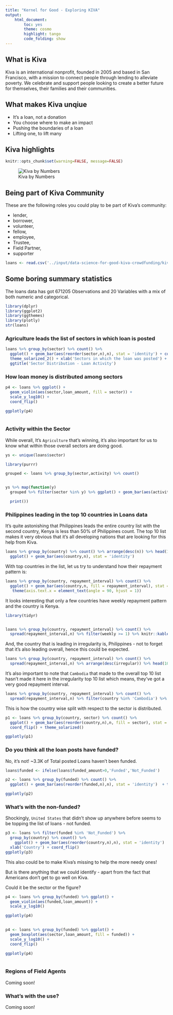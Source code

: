```yaml
---
title: "Kernel for Good - Exploring KIVA"
output: 
    html_document:
        toc: yes
        theme: cosmo
        highlight: tango
        code_folding: show
---
```


## What is Kiva

Kiva is an international nonprofit, founded in 2005 and based in San Francisco, with a mission to connect people through lending to alleviate poverty. We celebrate and support people looking to create a better future for themselves, their families and their communities.

## What makes Kiva unqiue

* It's a loan, not a donation
* You choose where to make an impact
* Pushing the boundaries of a loan
* Lifting one, to lift many

## Kiva highlights

```r
knitr::opts_chunk$set(warning=FALSE, message=FALSE)

```

![Kiva by Numbers](https://i.imgur.com/Uo3x929.png)

## Being part of Kiva Community

These are the following roles you could play to be part of Kiva's community:

* lender, 
* borrower, 
* volunteer, 
* fellow, 
* employee, 
* Trustee, 
* Field Partner, 
* supporter


```r
loans <- read.csv('../input/data-science-for-good-kiva-crowdfunding/kiva_loans.csv', header = T, stringsAsFactors = F)
```

## Some boring summary statistics

The loans data has got 671205 Observations and 20 Variables with a mix of both numeric and categorical. 

```r
library(dplyr)
library(ggplot2)
library(ggthemes)
library(plotly)
str(loans)

```
### Agriculture leads the list of sectors in which loan is posted

```r
loans %>% group_by(sector) %>% count() %>% 
  ggplot() + geom_bar(aes(reorder(sector,n),n), stat = 'identity') + coord_flip() +
  theme_solarized_2() + xlab('Sectors in which the loan was posted') + ylab('Count') +
  ggtitle('Sector Distribution - Loan Activity') 

```

### How loan money is distributed among sectors

```r

p4 <- loans %>% ggplot() +
  geom_violin(aes(sector,loan_amount, fill = sector)) +
  scale_y_log10() + 
  coord_flip()

ggplotly(p4)
  

```


### Activity within the Sector

While overall, It's `Agriculture` that's winning, it's also important for us to know what within those overall sectors are doing good. 


```r

ys <- unique(loans$sector)

library(purrr)

grouped <- loans %>% group_by(sector,activity) %>% count()


ys %>% map(function(y)
  grouped %>% filter(sector %in% y) %>% ggplot() + geom_bar(aes(activity,n, fill =n),stat = 'identity') + coord_flip() + ggtitle(paste0('Distribution of ',y)) %>% 

  print())  

```


### Philippines leading in the top 10 countries in Loans data

It's quite astonishing that Philippines leads the entire country list with the second country, Kenya is less than 50% of Philippines count. The top 10 list makes it very obvious that it's all developing nations that are looking for this help from Kiva.


```r


loans %>% group_by(country) %>% count() %>% arrange(desc(n)) %>% head(10) %>% 
  ggplot() + geom_bar(aes(country,n), stat = 'identity') 

```

With top countries in the list, let us try to understand how their repayment pattern is:

```r

loans %>% group_by(country, repayment_interval) %>% count() %>% 
  ggplot() + geom_bar(aes(country,n, fill = repayment_interval), stat = 'identity') + 
   theme(axis.text.x = element_text(angle = 90, hjust = 1))

```


It looks interesting that only a few countries have weekly repayment pattern and the country is Kenya.

```r
library(tidyr)


loans %>% group_by(country, repayment_interval) %>% count() %>% 
  spread(repayment_interval,n) %>% filter(weekly >= 1) %>% knitr::kable() 
```

And, the country that is leading in irregularity is, Philippines - not to forget that it's also leading overall, hence this could be expected. 


```r

loans %>% group_by(country, repayment_interval) %>% count() %>% 
  spread(repayment_interval,n) %>% arrange(desc(irregular)) %>% head(10) %>%  knitr::kable() 
```


It's also important to note that `Cambodia` that made to the overall top 10 list hasn't made it here in the irregularity top 10 list which means, they've got a very good repayment interval.

```r

loans %>% group_by(country, repayment_interval) %>% count() %>% 
  spread(repayment_interval,n) %>% filter(country %in% 'Cambodia') %>%  knitr::kable() 
```

This is how the country wise split with respect to the sector is distributed. 


```r

p1 <- loans %>% group_by(country, sector) %>% count() %>% 
  ggplot() + geom_bar(aes(reorder(country,n),n, fill = sector), stat = 'identity') +
  coord_flip() + theme_solarized()

ggplotly(p1)
```


### Do you think all the loan posts have funded? 

No, it's not! ~3.3K of Total posted Loans haven't been funded. 

```r

loans$funded <- ifelse(loans$funded_amount>0,'Funded','Not_Funded')

p2 <- loans %>% group_by(funded) %>% count() %>% 
  ggplot() + geom_bar(aes(reorder(funded,n),n), stat = 'identity')  + theme_solarized() 

ggplotly(p2)

```


### What's with the non-funded?

Shockingly, `United States` that didn't show up anywhere before seems to be topping the list of loans - not funded. 

```r

p3 <- loans %>% filter(funded %in% 'Not_Funded') %>% 
  group_by(country) %>% count() %>% 
    ggplot() + geom_bar(aes(reorder(country,n),n), stat = 'identity')  + theme_solarized() +
  xlab('Country') + coord_flip()
ggplotly(p3)

```

This also could be to make Kiva's missing to help the more needy ones!

But is there anything that we could identify - apart from the fact that Americans don't get to go well on Kiva.

Could it be the sector or the figure?

```r

p4 <- loans %>% group_by(funded) %>% ggplot() +
  geom_violin(aes(funded,loan_amount)) +
  scale_y_log10()

ggplotly(p4)
  

```


```r

p4 <- loans %>% group_by(funded) %>% ggplot() +
  geom_boxplot(aes(sector,loan_amount, fill = funded)) +
  scale_y_log10() + 
  coord_flip()

ggplotly(p4)
  

```


### Regions of Field Agents

Coming soon!

### What's with the use? 

Coming soon!
